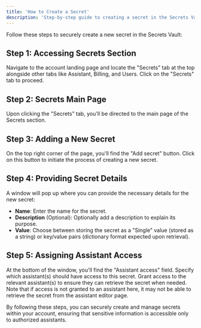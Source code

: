 ```yaml
---
title: 'How to Create a Secret'
description: 'Step-by-step guide to creating a secret in the Secrets Vault.'
---
```


Follow these steps to securely create a new secret in the Secrets Vault:

## Step 1: Accessing Secrets Section

Navigate to the account landing page and locate the "Secrets" tab at the top alongside other tabs like Assistant, Billing, and Users. Click on the "Secrets" tab to proceed.

## Step 2: Secrets Main Page

Upon clicking the "Secrets" tab, you'll be directed to the main page of the Secrets section.

## Step 3: Adding a New Secret

On the top right corner of the page, you'll find the "Add secret" button. Click on this button to initiate the process of creating a new secret.

## Step 4: Providing Secret Details

A window will pop up where you can provide the necessary details for the new secret:

- **Name**: Enter the name for the secret.
- **Description** (Optional): Optionally add a description to explain its purpose.
- **Value**: Choose between storing the secret as a "Single" value (stored as a string) or key/value pairs (dictionary format expected upon retrieval).

## Step 5: Assigning Assistant Access

At the bottom of the window, you'll find the "Assistant access" field. Specify which assistant(s) should have access to this secret. Grant access to the relevant assistant(s) to ensure they can retrieve the secret when needed. Note that if access is not granted to an assistant here, it may not be able to retrieve the secret from the assistant editor page.

By following these steps, you can securely create and manage secrets within your account, ensuring that sensitive information is accessible only to authorized assistants.
